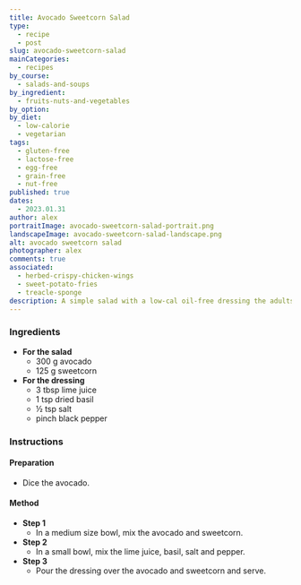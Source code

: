 ```yaml
---
title: Avocado Sweetcorn Salad
type:
  - recipe
  - post
slug: avocado-sweetcorn-salad
mainCategories:
  - recipes
by_course:
  - salads-and-soups
by_ingredient:
  - fruits-nuts-and-vegetables
by_option:
by_diet:
  - low-calorie
  - vegetarian
tags:
  - gluten-free
  - lactose-free
  - egg-free
  - grain-free
  - nut-free
published: true
dates:
  - 2023.01.31
author: alex
portraitImage: avocado-sweetcorn-salad-portrait.png
landscapeImage: avocado-sweetcorn-salad-landscape.png
alt: avocado sweetcorn salad
photographer: alex
comments: true
associated:
  - herbed-crispy-chicken-wings
  - sweet-potato-fries
  - treacle-sponge
description: A simple salad with a low-cal oil-free dressing the adults liked.
---
```


<Ingredients>

### Ingredients

- **For the salad**
  - 300 g avocado
  - 125 g sweetcorn
- **For the dressing**
  - 3 tbsp lime juice
  - 1 tsp dried basil
  - ½ tsp salt
  - pinch black pepper

</Ingredients>

<Instructions>

### Instructions

#### Preparation

- Dice the avocado.

#### Method

- **Step 1**
  - In a medium size bowl, mix the avocado and sweetcorn.
- **Step 2**
  - In a small bowl, mix the lime juice, basil, salt and pepper.
- **Step 3**
  - Pour the dressing over the avocado and sweetcorn and serve.

</Instructions>
